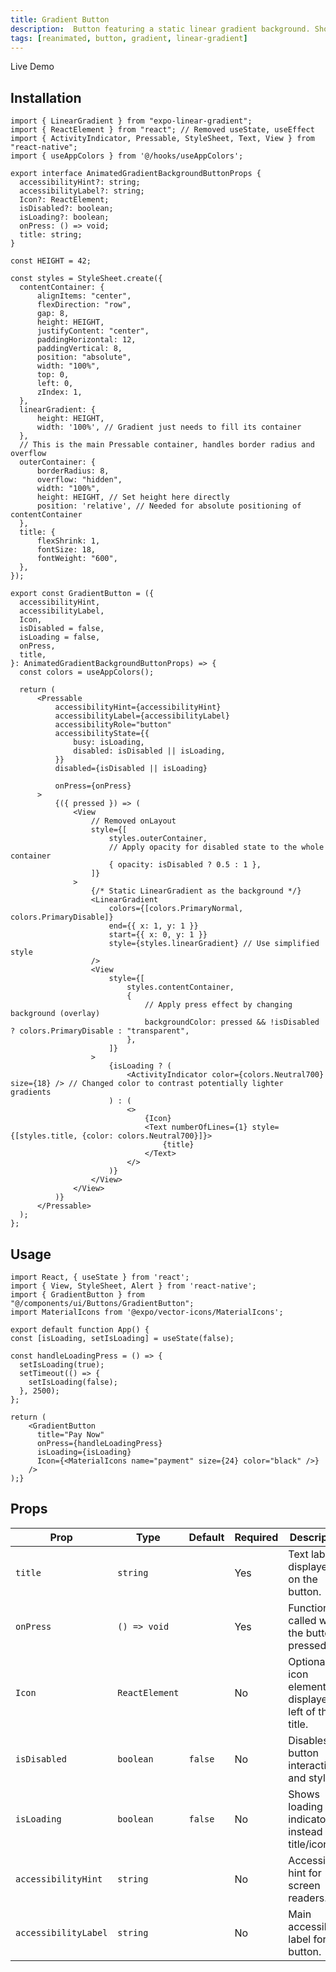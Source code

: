 ```yaml
---
title: Gradient Button
description:  Button featuring a static linear gradient background. Shows a subtle overlay on press and supports loading/disabled states.
tags: [reanimated, button, gradient, linear-gradient]
---
```



<DemoLinkButton href="https://example.com/ghost-demo"  size="lg" variant="default">
	Live Demo
  <MyIcons.ScreenShareIcon className="h-4 w-4" />
</DemoLinkButton>

## Installation


  ```typescript:GradientButton.tsx
import { LinearGradient } from "expo-linear-gradient";
import { ReactElement } from "react"; // Removed useState, useEffect
import { ActivityIndicator, Pressable, StyleSheet, Text, View } from "react-native";
import { useAppColors } from '@/hooks/useAppColors';

export interface AnimatedGradientBackgroundButtonProps {
    accessibilityHint?: string;
    accessibilityLabel?: string;
    Icon?: ReactElement;
    isDisabled?: boolean;
    isLoading?: boolean;
    onPress: () => void;
    title: string;
}

const HEIGHT = 42;

const styles = StyleSheet.create({
    contentContainer: { 
        alignItems: "center",
        flexDirection: "row",
        gap: 8,
        height: HEIGHT,
        justifyContent: "center",
        paddingHorizontal: 12,
        paddingVertical: 8,
        position: "absolute",
        width: "100%",       
        top: 0,          
        left: 0,            
        zIndex: 1,           
    },
    linearGradient: {
        height: HEIGHT,
        width: '100%', // Gradient just needs to fill its container
    },
    // This is the main Pressable container, handles border radius and overflow
    outerContainer: {
        borderRadius: 8,
        overflow: "hidden",
        width: "100%",
        height: HEIGHT, // Set height here directly
        position: 'relative', // Needed for absolute positioning of contentContainer
    },
    title: {
        flexShrink: 1,
        fontSize: 18,
        fontWeight: "600",
    },
});

export const GradientButton = ({
    accessibilityHint,
    accessibilityLabel,
    Icon,
    isDisabled = false,
    isLoading = false,
    onPress,
    title,
}: AnimatedGradientBackgroundButtonProps) => {
    const colors = useAppColors();

    return (
        <Pressable
            accessibilityHint={accessibilityHint}
            accessibilityLabel={accessibilityLabel}
            accessibilityRole="button"
            accessibilityState={{
                busy: isLoading,
                disabled: isDisabled || isLoading,
            }}
            disabled={isDisabled || isLoading}
            
            onPress={onPress}
        >
            {({ pressed }) => (
                <View
                    // Removed onLayout
                    style={[
                        styles.outerContainer,
                        // Apply opacity for disabled state to the whole container
                        { opacity: isDisabled ? 0.5 : 1 },
                    ]}
                >
                    {/* Static LinearGradient as the background */}
                    <LinearGradient
                        colors={[colors.PrimaryNormal, colors.PrimaryDisable]}
                        end={{ x: 1, y: 1 }}
                        start={{ x: 0, y: 1 }}
                        style={styles.linearGradient} // Use simplified style
                    />
                    <View
                        style={[
                            styles.contentContainer,
                            {
                                // Apply press effect by changing background (overlay)
                                backgroundColor: pressed && !isDisabled ? colors.PrimaryDisable : "transparent",
                            },
                        ]}
                    >
                        {isLoading ? (
                            <ActivityIndicator color={colors.Neutral700} size={18} /> // Changed color to contrast potentially lighter gradients
                        ) : (
                            <>
                                {Icon}
                                <Text numberOfLines={1} style={[styles.title, {color: colors.Neutral700}]}>
                                    {title}
                                </Text>
                            </>
                        )}
                    </View>
                </View>
            )}
        </Pressable>
    );
};
```

  

## Usage


  ```typescript:App.tsx
import React, { useState } from 'react';
import { View, StyleSheet, Alert } from 'react-native';
import { GradientButton } from "@/components/ui/Buttons/GradientButton";
import MaterialIcons from '@expo/vector-icons/MaterialIcons';

export default function App() {
  const [isLoading, setIsLoading] = useState(false);

  const handleLoadingPress = () => {
    setIsLoading(true);
    setTimeout(() => {
      setIsLoading(false);
    }, 2500); 
  };

  return (
      <GradientButton
        title="Pay Now"
        onPress={handleLoadingPress}
        isLoading={isLoading}
        Icon={<MaterialIcons name="payment" size={24} color="black" />}
      />
  );}
  ```

## Props
| Prop                 | Type                           | Default    | Required | Description                                          |
| -------------------- | ------------------------------ | ---------- | -------- | ---------------------------------------------------- |
| `title`              | `string`                       |            | Yes      | Text label displayed on the button.                  |
| `onPress`            | `() => void`                   |            | Yes      | Function called when the button is pressed.          |
| `Icon`               | `ReactElement`                 |            | No       | Optional icon element displayed left of the title.   |
| `isDisabled`         | `boolean`                      | `false`    | No       | Disables button interaction and styles it.           |
| `isLoading`          | `boolean`                      | `false`    | No       | Shows loading indicator instead of title/icon.       |
| `accessibilityHint`  | `string`                       |            | No       | Accessibility hint for screen readers.               |
| `accessibilityLabel` | `string`                       |            | No       | Main accessibility label for the button.             |